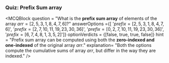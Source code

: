 ### Quiz: Prefix Sum array
<MCQBlock question = "What is the __prefix sum array__ of elements of the array $arr = [2, 5, 3, 1, 8, 4, 7, 6]$?"
answerOptions ={[
'$prefix = [2, 5, 3, 1, 8, 4, 7, 6]$',
'$prefix = [2, 7, 10, 11, 19, 23, 30, 36]$',
'$prefix = [0, 2, 7, 10, 11, 19, 23, 30, 36]$',
'$prefix = [6, 7, 4, 8, 1, 3, 5, 2]$']}
optionVerdicts = {[false, true, true, false]}
hint = "Prefix sum array can be computed using both the **zero-indexed and one-indexed** of the original array $arr$."
explanation= "Both the options compute the cumulative sums of array $arr$, but differ in the way they are indexed."
/>
